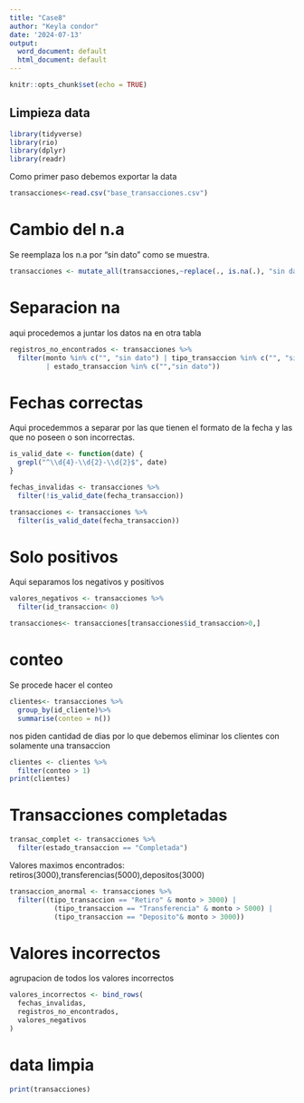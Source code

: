 ---
title: "Case8"
author: "Keyla condor"
date: '2024-07-13'
output:
  word_document: default
  html_document: default
---

```{r setup, include=FALSE}
knitr::opts_chunk$set(echo = TRUE)
```
## Limpieza data

```{r}
library(tidyverse)
library(rio)
library(dplyr)
library(readr)
```


Como primer paso debemos exportar la data 

```{r}
transacciones<-read.csv("base_transacciones.csv")
```

# Cambio del n.a

Se reemplaza los n.a por "sin dato" como se muestra.

```{r}
transacciones <- mutate_all(transacciones,~replace(., is.na(.), "sin dato"))
```

# Separacion na

aqui procedemos a juntar los datos na en otra tabla

```{r}
registros_no_encontrados <- transacciones %>%
  filter(monto %in% c("", "sin dato") | tipo_transaccion %in% c("", "sin dato")
         | estado_transaccion %in% c("","sin dato"))
```

# Fechas correctas

Aqui procedemmos a separar por las que tienen el formato de la fecha y las que no poseen o son incorrectas.

```{r}
is_valid_date <- function(date) {
  grepl("^\\d{4}-\\d{2}-\\d{2}$", date)
}

fechas_invalidas <- transacciones %>%
  filter(!is_valid_date(fecha_transaccion))

transacciones <- transacciones %>%
  filter(is_valid_date(fecha_transaccion))
```

# Solo positivos

Aqui separamos los negativos y positivos

```{r}
valores_negativos <- transacciones %>%
  filter(id_transaccion< 0)

transacciones<- transacciones[transacciones$id_transaccion>0,]
```

# conteo

Se procede hacer el conteo

```{r}
clientes<- transacciones %>%
  group_by(id_cliente)%>%
  summarise(conteo = n())
```

nos piden cantidad de dias por lo que debemos eliminar los clientes con solamente una transaccion

```{r}
clientes <- clientes %>%
  filter(conteo > 1)
print(clientes)
```

# Transacciones completadas

```{r}
transac_complet <- transacciones %>%
  filter(estado_transaccion == "Completada")
```

Valores maximos encontrados: retiros(3000),transferencias(5000),depositos(3000)
```{r}
transaccion_anormal <- transacciones %>%
  filter((tipo_transaccion == "Retiro" & monto > 3000) |
           (tipo_transaccion == "Transferencia" & monto > 5000) |
           (tipo_transaccion == "Deposito"& monto > 3000))
```

# Valores incorrectos

agrupacion de todos los valores incorrectos

``` {r}
valores_incorrectos <- bind_rows(
  fechas_invalidas,
  registros_no_encontrados,
  valores_negativos
)

```

# data limpia

```{r}
print(transacciones)
```


